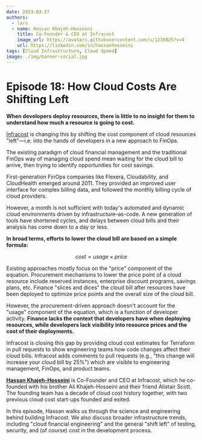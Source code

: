 ```yaml
---
date: 2023-03-27
authors:
  - lars
  - name: Hassan Khajeh-Hosseini
    title: Co-Founder & CEO at Infracost
    image_url: https://avatars.githubusercontent.com/u/1238825?v=4
    url: https://linkedin.com/in/hassanhosseini
tags: [Cloud Infrastructure, Cloud Spend]
image: ./img/banner-social.jpg
---
```


# Episode 18: How Cloud Costs Are Shifting Left

**When developers deploy resources, there is little to no insight for them to understand how much a resource is going to cost.**

[Infracost](https://infracost.io) is changing this by shifting the cost component of cloud resources "left"—i.e. into the hands of developers in a new approach to FinOps.

The existing paradigm of cloud financial management and the traditional FinOps way of managing cloud spend mean waiting for the cloud bill to arrive, then trying to identify opportunities for cost savings.

First-generation FinOps companies like Flexera, Cloudability, and CloudHealth emerged around 2011. They provided an improved user interface for complex billing data, and followed the monthly billing cycle of cloud providers.

However, a month is not sufficient with today's automated and dynamic cloud environments driven by infrastructure–as-code. A new generation of tools have shortened cycles, and delays between cloud bills and their analysis has come down to a day or less.

**In broad terms, efforts to lower the cloud bill are based on a simple formula:**

$$
cost = usage \times price
$$

Existing approaches mostly focus on the "price" component of the equation. Procurement mechanisms to lower the price point of a cloud resource include reserved instances, enterprise discount programs, savings plans, etc. Finance "slices and dices" the cloud bill after resources have been deployed to optimize price points and the overall size of the cloud bill.

However, the procurement-driven approach doesn't account for the "usage" component of the equation, which is a function of developer activity. **Finance lacks the context that developers have when deploying resources, while developers lack visibility into resource prices and the cost of their deployments.**

Infracost is closing this gap by providing cloud cost estimates for Terraform in pull requests to show engineering teams how code changes affect their cloud bills. Infracost adds comments to pull requests (e.g., "this change will increase your cloud bill by 25%") which are visible to engineering management, FinOps, and product teams.

[**Hassan Khajeh-Hosseini**](https://linkedin.com/in/hassanhosseini) is Co-Founder and CEO at Infracost, which he co-founded with his brother Ali Khajeh-Hosseini and their friend Alistair Scott. The founding team has a decade of cloud cost history together, with two previous cloud cost start-ups founded and exited.

In this episode, Hassan walks us through the science and engineering behind building Infracost. We also discuss broader infrastructure trends, including "cloud financial engineering" and the general "shift left" of testing, security, and (of course) cost in the development process.

<YoutubeEmbed id="w2HxugqiLlw" title="Episode 18: How Cloud Costs Are Shifting Left" />
